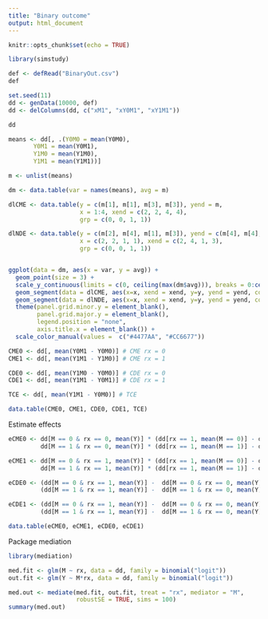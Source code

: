 ```yaml
---
title: "Binary outcome"
output: html_document
---
```


```r
knitr::opts_chunk$set(echo = TRUE)
```

```r
library(simstudy)

def <- defRead("BinaryOut.csv")
def
```

```r
set.seed(11)
dd <- genData(10000, def)
dd <- delColumns(dd, c("xM1", "xY0M1", "xY1M1"))

dd
```

```r
means <- dd[, .(Y0M0 = mean(Y0M0),
       Y0M1 = mean(Y0M1),
       Y1M0 = mean(Y1M0),
       Y1M1 = mean(Y1M1))]

m <- unlist(means)

dm <- data.table(var = names(means), avg = m)

dlCME <- data.table(y = c(m[1], m[1], m[3], m[3]), yend = m,
                    x = 1:4, xend = c(2, 2, 4, 4),
                    grp = c(0, 0, 1, 1))

dlNDE <- data.table(y = c(m[2], m[4], m[1], m[3]), yend = c(m[4], m[4], m[3], m[3]),
                    x = c(2, 2, 1, 1), xend = c(2, 4, 1, 3), 
                    grp = c(0, 0, 1, 1))


ggplot(data = dm, aes(x = var, y = avg)) +
  geom_point(size = 3) +
  scale_y_continuous(limits = c(0, ceiling(max(dm$avg))), breaks = 0:ceiling(max(dm$avg))) +
  geom_segment(data = dlCME, aes(x=x, xend = xend, y=y, yend = yend, color = factor(grp)), size = .8) +
  geom_segment(data = dlNDE, aes(x=x, xend = xend, y=y, yend = yend, color = factor(grp)), lty = 2) +
  theme(panel.grid.minor.y = element_blank(),
        panel.grid.major.y = element_blank(),
        legend.position = "none",
        axis.title.x = element_blank()) +
  scale_color_manual(values =  c("#4477AA", "#CC6677"))

```

```r
CME0 <- dd[, mean(Y0M1 - Y0M0)] # CME rx = 0
CME1 <- dd[, mean(Y1M1 - Y1M0)] # CME rx = 1

CDE0 <- dd[, mean(Y1M0 - Y0M0)] # CDE rx = 0
CDE1 <- dd[, mean(Y1M1 - Y0M1)] # CDE rx = 1

TCE <- dd[, mean(Y1M1 - Y0M0)] # TCE

data.table(CME0, CME1, CDE0, CDE1, TCE)
```

Estimate effects

```r
eCME0 <- dd[M == 0 & rx == 0, mean(Y)] * (dd[rx == 1, mean(M == 0)] - dd[rx == 0, mean(M == 0)]) +
         dd[M == 1 & rx == 0, mean(Y)] * (dd[rx == 1, mean(M == 1)] - dd[rx == 0, mean(M == 1)])

eCME1 <- dd[M == 0 & rx == 1, mean(Y)] * (dd[rx == 1, mean(M == 0)] - dd[rx == 0, mean(M == 0)]) +
         dd[M == 1 & rx == 1, mean(Y)] * (dd[rx == 1, mean(M == 1)] - dd[rx == 0, mean(M == 1)])

eCDE0 <- (dd[M == 0 & rx == 1, mean(Y)] -  dd[M == 0 & rx == 0, mean(Y)]) * dd[rx == 0, mean(M == 0)] +
         (dd[M == 1 & rx == 1, mean(Y)] -  dd[M == 1 & rx == 0, mean(Y)]) * dd[rx == 0, mean(M == 1)]

eCDE1 <- (dd[M == 0 & rx == 1, mean(Y)] -  dd[M == 0 & rx == 0, mean(Y)]) * dd[rx == 1, mean(M == 0)] +
         (dd[M == 1 & rx == 1, mean(Y)] -  dd[M == 1 & rx == 0, mean(Y)]) * dd[rx == 1, mean(M == 1)]

data.table(eCME0, eCME1, eCDE0, eCDE1)

```

Package mediation

```r
library(mediation)

med.fit <- glm(M ~ rx, data = dd, family = binomial("logit"))
out.fit <- glm(Y ~ M*rx, data = dd, family = binomial("logit"))

med.out <- mediate(med.fit, out.fit, treat = "rx", mediator = "M",
                   robustSE = TRUE, sims = 100)
summary(med.out)
```